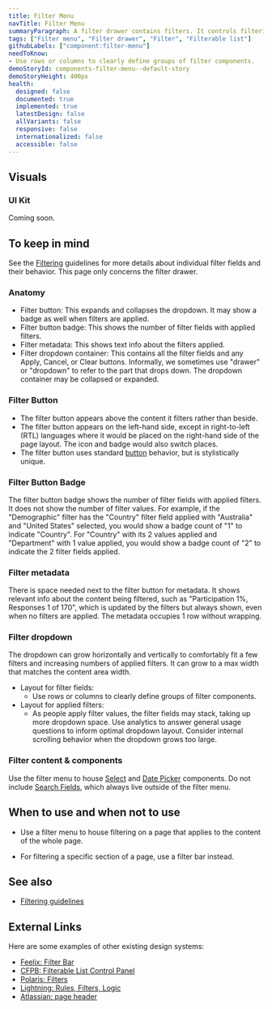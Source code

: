 ```yaml
---
title: Filter Menu
navTitle: Filter Menu
summaryParagraph: A filter drawer contains filters. It controls filtering of an entire page.
tags: ["Filter menu", "Filter drawer", "Filter", "Filterable list"]
githubLabels: ["component:filter-menu"]
needToKnow:
- Use rows or columns to clearly define groups of filter components.
demoStoryId: components-filter-menu--default-story
demoStoryHeight: 400px
health:
  designed: false
  documented: true
  implemented: true
  latestDesign: false
  allVariants: false
  responsive: false
  internationalized: false
  accessible: false
---
```



## Visuals

### UI Kit

Coming soon.

## To keep in mind

See the [Filtering](/guidelines/filtering) guidelines for more details about individual filter fields and their behavior. This page only concerns the filter drawer.

### Anatomy

- Filter button: This expands and collapses the dropdown. It may show a badge as well when filters are applied.
- Filter button badge: This shows the number of filter fields with applied filters.
- Filter metadata: This shows text info about the filters applied.
- Filter dropdown container: This contains all the filter fields and any Apply, Cancel, or Clear buttons. Informally, we sometimes use "drawer" or "dropdown" to refer to the part that drops down. The dropdown container may be collapsed or expanded.

### Filter Button

- The filter button appears above the content it filters rather than beside.
- The filter button appears on the left-hand side, except in right-to-left (RTL) languages where it would be placed on the right-hand side of the page layout. The icon and badge would also switch places.
- The filter button uses standard [button](/components/button) behavior, but is stylistically unique.

### Filter Button Badge

The filter button badge shows the number of filter fields with applied filters. It does not show the number of filter values. For example, if the "Demographic" filter has the "Country" filter field applied with "Australia" and "United States" selected, you would show a badge count of "1" to indicate "Country". For "Country" with its 2 values applied and "Department" with 1 value applied, you would show a badge count of "2" to indicate the 2 filter fields applied.

### Filter metadata

There is space needed next to the filter button for metadata. It shows relevant info about the content being filtered, such as "Participation 1%, Responses 1 of 170", which is updated by the filters but always shown, even when no filters are applied. The metadata occupies 1 row without wrapping.

### Filter dropdown

The dropdown can grow horizontally and vertically to comfortably fit a few filters and increasing numbers of applied filters. It can grow to a max width that matches the content area width.

- Layout for filter fields:
    - Use rows or columns to clearly define groups of filter components.
- Layout for applied filters:
    - As people apply filter values, the filter fields may stack, taking up more dropdown space. Use analytics to answer general usage questions to inform optimal dropdown layout. Consider internal scrolling behavior when the dropdown grows too large.

### Filter content & components

Use the filter menu to house [Select](/components/select) and [Date Picker](/components/date-picker) components. Do not include [Search Fields](/components/search-field), which always live outside of the filter menu.

## When to use and when not to use

<WhenToUseAndWhenNotToUse>
<WhenToUse>

*   Use a filter menu to house filtering on a page that applies to the content of the whole page.

</WhenToUse>
<WhenNotToUse>

*   For filtering a specific section of a page, use a filter bar instead.

</WhenNotToUse>
</WhenToUseAndWhenNotToUse>

## See also

- [Filtering guidelines](/guidelines/filtering/)

## External Links

Here are some examples of other existing design systems:

- [Feelix: Filter Bar](https://feelix.myob.com/#/Components/Filtering/FilterBar)
- [CFPB: Filterable List Control Panel](https://cfpb.github.io/design-system/patterns/filterable-list-control-panels)
- [Polaris: Filters](https://polaris.shopify.com/components/lists-and-tables/filters)
- [Lightning: Rules, Filters, Logic](https://www.lightningdesignsystem.com/guidelines/rules-filters-logic/)
- [Atlassian: page header](https://www.atlassian.design/guidelines/product/patterns/page-header)

